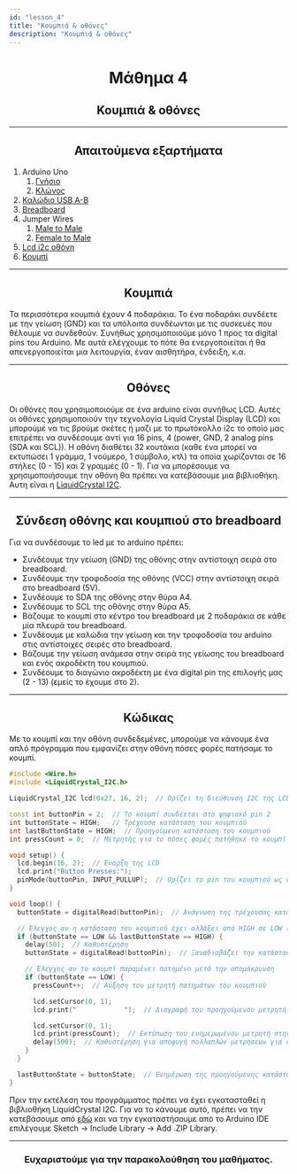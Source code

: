 ```yaml
---
id: "lesson_4"
title: "Κουμπιά & οθόνες"
description: "Κουμπιά & οθόνες"
---
```


<h1 style="text-align: center;"> Μάθημα 4 </h1>

<h2 style="text-align: center;"> Κουμπιά & οθόνες </h2>

---

<h2 style="text-align: center;"> Απαιτούμενα εξαρτήματα </h2>

1. Arduino Uno
    1. [Γνήσιο](https://grobotronics.com/arduino-uno-rev3.html)
    2. [Κλώνος](https://grobotronics.com/funduino-uno-rev3.html)
2. [Καλώδιο USB A-B](https://grobotronics.com/usb-2.0-a-b-1.8m.html)
3. [Breadboard](https://grobotronics.com/breadboard-400-tie-point-white-half-size.html)
4. Jumper Wires
    1. [Male to Male](https://grobotronics.com/jumper-wires-15cm-male-to-male-pack-of-10.html)
    2. [Female to Male](https://grobotronics.com/jumper-wires-15cm-female-to-male-pack-of-10.html)
5. [Lcd i2c οθόνη](https://grobotronics.com/basic-16x2-character-lcd-white-on-blue-5v-i2c-protocol.html)
6. [Κουμπί](https://grobotronics.com/tact-switch-6x6mm-5mm-4pins.html)

---

<h2 style="text-align: center;"> Κουμπιά </h2>

Τα περισσότερα κουμπιά έχουν 4 ποδαράκια. Το ένα ποδαράκι συνδέετε με την γείωση (GND) και τα υπόλοιπα συνδέωνται με τις συσκευές που θέλουμε να συνδεθούν. Συνήθως χρησιμοποιούμε μόνο 1 προς τα digital pins του Arduino.
Με αυτά ελέγχουμε το πότε θα ενεργοποιείται ή θα απενεργοποιείται μια λειτουργία, έναν αισθητήρα, ένδειξη, κ.α.

---

<h2 style="text-align: center;"> Οθόνες </h2>

Οι οθόνες που χρησιμοποιούμε σε ένα arduino είναι συνήθως LCD. 
Αυτές οι οθόνες χρησιμοποιούν την τεχνολογία Liquid Crystal Display (LCD) και μπορούμε να τις βρούμε σκέτες ή μαζι με το πρωτόκολλο i2c το οποίο μας επιτρέπει να συνδέσουμε αντί για 16 pins, 4 (power, GND, 2 analog pins (SDA και SCL)).
Η οθόνη διαθέτει 32 κουτάκια (καθε ένα μπορεί να εκτυπώσει 1 γράμμα, 1 νούμερο, 1 σύμβολο, κτλ) τα οποία χωρίζονται σε 16 στήλες (0 - 15) και 2 γραμμές (0 - 1).
Για να μπορέσουμε να χρησιμοποιήσουμε την οθόνη θα πρέπει να κατεβάσουμε μια βιβλιοθήκη. Αυτη είναι η [LiquidCrystal I2C](https://grobotronics.com/arduino-uno-rev3.html).

---

<h2 style="text-align: center;"> Σύνδεση οθόνης και κουμπιού στο breadboard </h2>

Για να συνδέσουμε το led με το arduino πρέπει:
- Συνδέουμε την γείωση (GND) της οθόνης στην αντίστοιχη σειρά στο breadboard.
- Συνδέουμε την τροφοδοσία της οθόνης (VCC) στην αντίστοιχη σειρά στο breadboard (5V).
- Συνδέουμε το SDA της οθόνης στην θύρα Α4.
- Συνδέουμε το SCL της οθόνης στην θύρα Α5.
- Βάζουμε το κουμπί στο κέντρο του breadboard με 2 ποδαράκια σε κάθε μία πλευρά του breadboard.
- Συνδέουμε με καλώδια την γείωση και την τροφοδοσία του arduino στις αντίστοιχες σειρές στο breadboard.
- Βάζουμε την γείωση ανάμεσα στην σειρά της γείωσης του breadboard και ενός ακροδέκτη του κουμπιού.
- Συνδέουμε το διαγώνιο ακροδέκτη με ένα digital pin της επιλογής μας (2 - 13) (εμείς το έχουμε στο 2).

---

<h2 style="text-align: center;"> Κώδικας </h2>

Με το κουμπί και την οθόνη συνδεδεμένες, μπορούμε να κάνουμε ένα απλό πρόγραμμα που εμφανίζει στην οθόνη πόσες φορές πατήσαμε το κουμπί.

```cpp
#include <Wire.h>
#include <LiquidCrystal_I2C.h>

LiquidCrystal_I2C lcd(0x27, 16, 2);  // Ορίζει τη διεύθυνση I2C της LCD ως 0x27

const int buttonPin = 2;  // Το κουμπί συνδέεται στο ψηφιακό pin 2
int buttonState = HIGH;   // Τρέχουσα κατάσταση του κουμπιού
int lastButtonState = HIGH;  // Προηγούμενη κατάσταση του κουμπιού
int pressCount = 0;  // Μετρητής για το πόσες φορές πατήθηκε το κουμπί

void setup() {
  lcd.begin(16, 2);  // Έναρξη της LCD
  lcd.print("Button Presses:");
  pinMode(buttonPin, INPUT_PULLUP);  // Ορίζει το pin του κουμπιού ως είσοδο με εσωτερική αντίσταση pull-up
}

void loop() {
  buttonState = digitalRead(buttonPin);  // Ανάγνωση της τρέχουσας κατάστασης του κουμπιού

  // Έλεγχος αν η κατάσταση του κουμπιού έχει αλλάξει από HIGH σε LOW (πάτημα κουμπιού)
  if (buttonState == LOW && lastButtonState == HIGH) {
    delay(50);  // Καθυστέρηση 
    buttonState = digitalRead(buttonPin);  // Ξαναδιαβάζει την κατάσταση του κουμπιού

    // Έλεγχος αν το κουμπί παραμένει πατημένο μετά την απομάκρυνση
    if (buttonState == LOW) {
      pressCount++;  // Αύξηση του μετρητή πατημάτων του κουμπιού

      lcd.setCursor(0, 1);
      lcd.print("            ");  // Διαγραφή του προηγούμενου μετρητή

      lcd.setCursor(0, 1);
      lcd.print(pressCount);  // Εκτύπωση του ενημερωμένου μετρητή στην LCD
      delay(500);  // Καθυστέρηση για αποφυγή πολλαπλών μετρήσεων για ένα μόνο πάτημα
    }
  }

  lastButtonState = buttonState;  // Ενημέρωση της προηγούμενης κατάστασης του κουμπιού
}
```

Πριν την εκτέλεση του προγράμματος πρέπει να έχει εγκατασταθεί η βιβλιοθήκη LiquidCrystal I2C.
Για να το κάνουμε αυτό, πρέπει να την κατεβάσουμε από [εδώ](https://downloads.arduino.cc/libraries/github.com/marcoschwartz/LiquidCrystal_I2C-1.1.2.zip)
και να την εγκαταστήσουμε από το Arduino IDE επιλέγουμε Sketch -> Include Library -> Add .ZIP Library.

---

<h3 style="text-align: center;"> Ευχαριστούμε για την παρακολούθηση του μαθήματος. </h3>